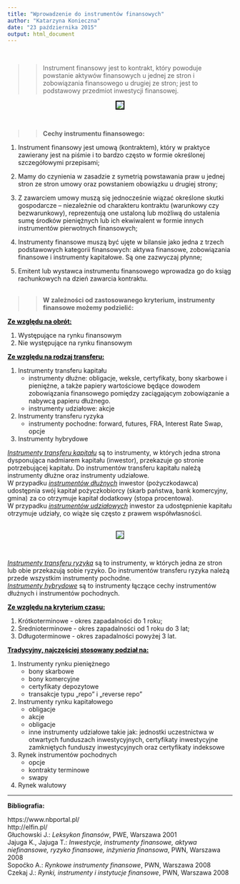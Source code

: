 ```yaml
---
title: "Wprowadzenie do instrumentów finansowych"
author: "Katarzyna Konieczna"
date: "23 października 2015"
output: html_document
---
```

<br />

>>Instrument finansowy jest to kontrakt, który powoduje powstanie aktywów finansowych u jednej ze stron i zobowiązania finansowego u drugiej ze stron; jest to podstawowy przedmiot inwestycji finansowej.</span>
<br />

<center><img src="rys1.jpg" style="border-style:solid; border-width:2px; border-color:#000000;"/></center>
<br />

>>**Cechy instrumentu finansowego:**

1. Instrument finansowy jest umową (kontraktem), który w praktyce zawierany jest na piśmie i to bardzo często w formie określonej szczegółowymi przepisami;

2. Mamy do czynienia w zasadzie z symetrią powstawania praw u jednej stron ze stron umowy oraz powstaniem obowiązku u drugiej strony;

3. Z zawarciem umowy muszą się jednocześnie wiązać określone skutki gospodarcze – niezależnie od charakteru kontraktu (warunkowy czy bezwarunkowy), reprezentują one ustaloną lub możliwą do ustalenia sumę środków pieniężnych lub ich ekwiwalent w formie innych instrumentów pierwotnych finansowych;

4. Instrumenty finansowe muszą być ujęte w bilansie jako jedna z trzech podstawowych kategorii finansowych: aktywa finansowe, zobowiązania finansowe i instrumenty kapitałowe. Są one zazwyczaj płynne;

5. Emitent lub wystawca instrumentu finansowego wprowadza go do ksiąg rachunkowych na dzień zawarcia kontraktu.
<br />
<br />

>>**W zależności od zastosowanego kryterium, instrumenty finansowe możemy podzielić:**

<span style="color:black"><u>**Ze względu na obrót:**</u></span>

1.	Występujące na rynku finansowym
2.	Nie występujące na rynku finansowym

<span style="color:black"> <u>**Ze względu na rodzaj transferu:**</u></span>

1.	Instrumenty transferu kapitału
<ul>
<li>instrumenty dłużne: obligacje, weksle, certyfikaty, bony skarbowe i pieniężne, a także papiery wartościowe będące dowodem zobowiązania finansowego pomiędzy zaciągającym zobowiązanie a nabywcą papieru dłużnego.
<li>instrumenty udziałowe: akcje</li></ul>
2.	Instrumenty transferu ryzyka
<ul>
<li>instrumenty pochodne: forward, futures, FRA, Interest Rate Swap, opcje</li></ul>
3.	Instrumenty hybrydowe

<u>*Instrumenty transferu kapitału*</u> są to instrumenty, w których jedna strona dysponująca nadmiarem kapitału (inwestor), przekazuje go stronie potrzebującej kapitału. 
Do instrumentów transferu kapitału należą instrumenty dłużne oraz instrumenty udziałowe.<br /> 
W przypadku <u>*instrumentów dłużnych*</u> inwestor (pożyczkodawca) udostępnia swój kapitał pożyczkobiorcy (skarb państwa, bank komercyjny, gmina) za co otrzymuje kapitał dodatkowy (stopa procentowa).<br />
W przypadku <u>*instrumentów udziałowych*</u> inwestor za udostępnienie kapitału otrzymuje udziały, co wiąże się często z prawem współwłasności.<br />
<br />

<center><img src="rys2.jpg" style="border-style:solid; border-width:1px; border-color:#00000;"/></center>
<br />

<u>*Instrumenty transferu ryzyka*</u> są to instrumenty, w których jedna ze stron lub obie przekazują sobie ryzyko. Do instrumentów transferu ryzyka należą przede wszystkim instrumenty pochodne.<br />
<u>*Instrumenty hybrydowe*</u> są to instrumenty łączące cechy instrumentów dłużnych i instrumentów pochodnych.<br />

<span style="color:black"><u>**Ze względu na kryterium czasu:**</u></span>

1. Krótkoterminowe - okres zapadalności do 1 roku;  
2. Średnioterminowe - okres zapadalności od 1 roku do 3 lat;  
3. Ddługoterminowe - okres zapadalności powyżej 3 lat.


<span style="color:black"><u>**Tradycyjny, najczęściej  stosowany podział na:**</u></span>

1. Instrumenty rynku pieniężnego
<ul>
<li>bony skarbowe
<li>bony komercyjne
<li>certyfikaty depozytowe
<li>transakcje typu „repo” i „reverse repo”</li></ul>
2. Instrumenty rynku kapitałowego
<ul>
<li>obligacje
<li>akcje
<li>obligacje
<li>inne instrumenty udziałowe takie jak: jednostki uczestnictwa w otwartych funduszach inwestycyjnych, certyfikaty inwestycyjne zamkniętych funduszy inwestycyjnych oraz certyfikaty indeksowe</li></ul>
3. Rynek instrumentów pochodnych
<ul>
<li>opcje
<li>kontrakty terminowe
<li>swapy</li></ul>
4. Rynek walutowy
<br />

***

**Bibliografia:**

https://www.nbportal.pl/<br />
http://elfin.pl/<br />
Głuchowski J.: *Leksykon finansów*, PWE, Warszawa 2001<br />
Jajuga K., Jajuga T.: *Inwestycje, instrumenty finansowe, aktywa niefinansowe, ryzyko finansowe, inżynieria finansowa*, PWN, Warszawa 2008<br />
Sopoćko A.: *Rynkowe instrumenty finansowe*, PWN, Warszawa 2008<br />
Czekaj J.: *Rynki, instrumenty i instytucje finansowe*, PWN, Warszawa 2008



